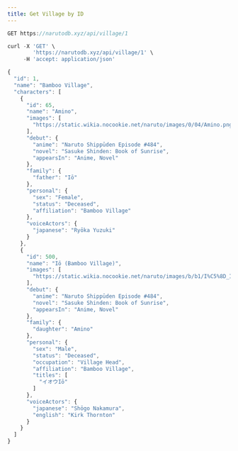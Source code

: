 ```yaml
---
title: Get Village by ID
---
```


```js
GET https://narutodb.xyz/api/village/1
```

```js
curl -X 'GET' \
        'https://narutodb.xyz/api/village/1' \
     -H 'accept: application/json'
```

```js
{
  "id": 1,
  "name": "Bamboo Village",
  "characters": [
    {
      "id": 65,
      "name": "Amino",
      "images": [
        "https://static.wikia.nocookie.net/naruto/images/0/04/Amino.png/revision/latest/scale-to-width-down/300?cb=20161201115338"
      ],
      "debut": {
        "anime": "Naruto Shippūden Episode #484",
        "novel": "Sasuke Shinden: Book of Sunrise",
        "appearsIn": "Anime, Novel"
      },
      "family": {
        "father": "Iō"
      },
      "personal": {
        "sex": "Female",
        "status": "Deceased",
        "affiliation": "Bamboo Village"
      },
      "voiceActors": {
        "japanese": "Ryōka Yuzuki"
      }
    },
    {
      "id": 500,
      "name": "Iō (Bamboo Village)",
      "images": [
        "https://static.wikia.nocookie.net/naruto/images/b/b1/I%C5%8D_Infobox.png/revision/latest/scale-to-width-down/300?cb=20170112170533"
      ],
      "debut": {
        "anime": "Naruto Shippūden Episode #484",
        "novel": "Sasuke Shinden: Book of Sunrise",
        "appearsIn": "Anime, Novel"
      },
      "family": {
        "daughter": "Amino"
      },
      "personal": {
        "sex": "Male",
        "status": "Deceased",
        "occupation": "Village Head",
        "affiliation": "Bamboo Village",
        "titles": [
          "イオウIō"
        ]
      },
      "voiceActors": {
        "japanese": "Shōgo Nakamura",
        "english": "Kirk Thornton"
      }
    }
  ]
}
```
